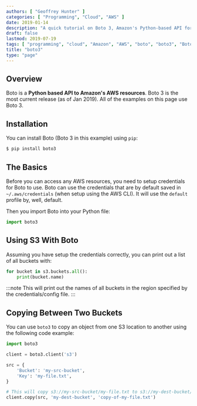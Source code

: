 ```yaml
---
authors: [ "Geoffrey Hunter" ]
categories: [ "Programming", "Cloud", "AWS" ]
date: 2019-01-14
description: "A quick tutorial on Boto 3, Amazon's Python-based API for AWS."
draft: false
lastmod: 2019-07-19
tags: [ "programming", "cloud", "Amazon", "AWS", "boto", "boto3", "Boto 3", "cloud", "Python", "API", "S3", "libraries", "copy", "bucket", "key" ]
title: "boto3"
type: "page"
---
```


## Overview

Boto is a **Python based API to Amazon's AWS resources**. Boto 3 is the most current release (as of Jan 2019). All of the examples on this page use Boto 3.

## Installation

You can install Boto (Boto 3 in this example) using `pip`:

```sh
$ pip install boto3
```

## The Basics

Before you can access any AWS resources, you need to setup credentials for Boto to use. Boto can use the credentials that are by default saved in `~/.aws/credentials` (when setup using the AWS CLI). It will use the `default` profile by, well, default.

Then you import Boto into your Python file:

```python
import boto3
```

## Using S3 With Boto

Assuming you have setup the credentials correctly, you can print out a list of all buckets with:

```python
for bucket in s3.buckets.all():
    print(bucket.name)
```

:::note
This will print out the names of all buckets in the region specified by the credentials/config file.
:::

## Copying Between Two Buckets

You can use `boto3` to copy an object from one S3 location to another using the following code example:

```python
import boto3

client = boto3.client('s3')

src = {
    'Bucket': 'my-src-bucket',
    'Key': 'my-file.txt',
}

# This will copy s3://my-src-bucket/my-file.txt to s3://my-dest-bucket/copy-of-my-file.txt
client.copy(src, 'my-dest-bucket', 'copy-of-my-file.txt')
```